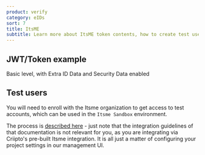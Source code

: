 ```yaml
---
product: verify
category: eIDs
sort: 7
title: ItsME
subtitle: Learn more about ItsME token contents, how to create test users and how to gain access to production.
---
```



## JWT/Token example

Basic level, with Extra ID Data and Security Data enabled

<BelgianItsmeJwtSnippet />

## Test users

You will need to enroll with the Itsme organization to get access to test accounts, which can be used in the `Itsme Sandbox` environment.

The process is [described here](https://brand.belgianmobileid.be/d/CX5YsAKEmVI7/let-s-get-started#/step-by-step-guide/4-test-itsme-in-your-application) - just note that the integration guidelines of that documentation is not relevant for you, as you are integrating via Criipto's pre-built Itsme integration. It is all just a matter of configuring your project settings in our management UI.
